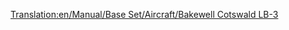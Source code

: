 [[Translation:en/Manual/Base Set/Aircraft/Bakewell Cotswald LB-3]]
{{en/Manual/Base Set/Aircraft/Aircraft|Cost=30,761 (61.522)
|Speed=473 kph (296 MPH)
|Annual=2,756 (5.512)
|Designed=1934
|Lifespan=30
|Capacity=30 passengers & 6 bags of mail
|Description=The Bakewell Cotswald LB-3 is another small plane designed for small airfields
|Real-lifeWikilink=Douglas DC-3
|Real-life=DC-3 Dakota/C-47 Skytrain/Lisunov Li-2/Showa L2D (Plane built by license in USSR and Japan)
}}